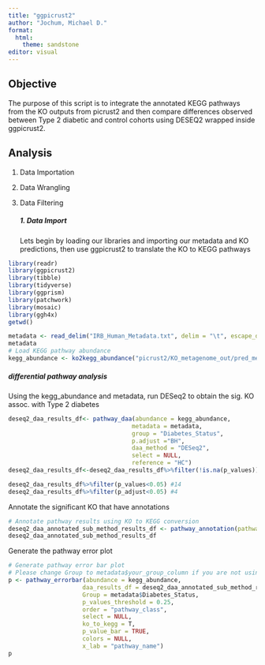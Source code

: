 ```yaml
---
title: "ggpicrust2"
author: "Jochum, Michael D."
format: 
  html:
    theme: sandstone
editor: visual
---
```


## Objective

The purpose of this script is to integrate the annotated KEGG pathways from the KO outputs from picrust2 and then compare differences observed between Type 2 diabetic and control cohorts using DESEQ2 wrapped inside ggpicrust2.

## Analysis

1.  Data Importation

2.  Data Wrangling

3.  Data Filtering

    ##### 1. Data Import

    Lets begin by loading our libraries and importing our metadata and KO predictions, then use ggpicrust2 to translate the KO to KEGG pathways

```r
library(readr)
library(ggpicrust2)
library(tibble)
library(tidyverse)
library(ggprism)
library(patchwork)
library(mosaic)
library(ggh4x)
getwd()

metadata <- read_delim("IRB_Human_Metadata.txt", delim = "\t", escape_double = FALSE, trim_ws = TRUE) 
metadata
# Load KEGG pathway abundance
kegg_abundance <- ko2kegg_abundance("picrust2/KO_metagenome_out/pred_metagenome_unstrat.tsv") 

```

##### differential pathway analysis

Using the kegg_abundance and metadata, run DESeq2 to obtain the sig. KO assoc. with Type 2 diabetes

```r
deseq2_daa_results_df<- pathway_daa(abundance = kegg_abundance, 
                                   metadata = metadata, 
                                   group = "Diabetes_Status",
                                   p.adjust ="BH",
                                   daa_method = "DESeq2",
                                   select = NULL,
                                   reference = "HC") 
deseq2_daa_results_df<-deseq2_daa_results_df%>%filter(!is.na(p_values)) #14

deseq2_daa_results_df%>%filter(p_values<0.05) #14
deseq2_daa_results_df%>%filter(p_adjust<0.05) #4
```

Annotate the significant KO that have annotations

```r

# Annotate pathway results using KO to KEGG conversion
deseq2_daa_annotated_sub_method_results_df <- pathway_annotation(pathway = "KO", daa_results_df = deseq2_daa_results_df, ko_to_kegg = TRUE,)
deseq2_daa_annotated_sub_method_results_df


```

Generate the pathway error plot

```r

# Generate pathway error bar plot
# Please change Group to metadata$your_group_column if you are not using example dataset
p <- pathway_errorbar(abundance = kegg_abundance, 
                     daa_results_df = deseq2_daa_annotated_sub_method_results_df, 
                     Group = metadata$Diabetes_Status, 
                     p_values_threshold = 0.25, 
                     order = "pathway_class", 
                     select = NULL, 
                     ko_to_kegg = T, 
                     p_value_bar = TRUE, 
                     colors = NULL, 
                     x_lab = "pathway_name")
p
```
